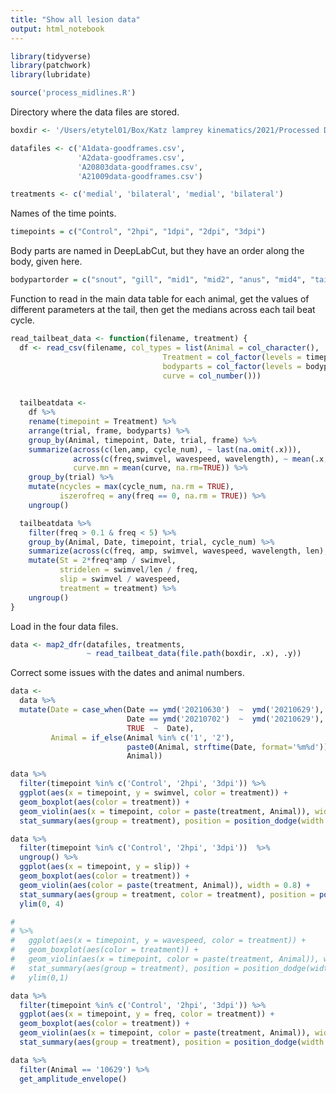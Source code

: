 ```yaml
---
title: "Show all lesion data"
output: html_notebook
---
```


```r
library(tidyverse)
library(patchwork)
library(lubridate)
```

```r
source('process_midlines.R')
```

Directory where the data files are stored.
```r
boxdir <- '/Users/etytel01/Box/Katz lamprey kinematics/2021/Processed Data'
```

```r
datafiles <- c('A1data-goodframes.csv',
               'A2data-goodframes.csv',
               'A20803data-goodframes.csv',
               'A21009data-goodframes.csv')

treatments <- c('medial', 'bilateral', 'medial', 'bilateral')
```

Names of the time points.
```r
timepoints = c("Control", "2hpi", "1dpi", "2dpi", "3dpi")
```

Body parts are named in DeepLabCut, but they have an order along the body, given here.
```r
bodypartorder = c("snout", "gill", "mid1", "mid2", "anus", "mid4", "tailbase", "tailtip")
```

Function to read in the main data table for each animal, get the values of different parameters at the tail, then get the medians across each tail beat cycle.
```r
read_tailbeat_data <- function(filename, treatment) {
  df <- read_csv(filename, col_types = list(Animal = col_character(),
                                  Treatment = col_factor(levels = timepoints),
                                  bodyparts = col_factor(levels = bodypartorder),
                                  curve = col_number()))
  

  tailbeatdata <-
    df %>%
    rename(timepoint = Treatment) %>%
    arrange(trial, frame, bodyparts) %>%
    group_by(Animal, timepoint, Date, trial, frame) %>%
    summarize(across(c(len,amp, cycle_num), ~ last(na.omit(.x))),
              across(c(freq,swimvel, wavespeed, wavelength), ~ mean(.x, na.rm = TRUE)),
              curve.mn = mean(curve, na.rm=TRUE)) %>%
    group_by(trial) %>%
    mutate(ncycles = max(cycle_num, na.rm = TRUE),
           iszerofreq = any(freq == 0, na.rm = TRUE)) %>%
    ungroup()

  tailbeatdata %>%
    filter(freq > 0.1 & freq < 5) %>%
    group_by(Animal, Date, timepoint, trial, cycle_num) %>%
    summarize(across(c(freq, amp, swimvel, wavespeed, wavelength, len), ~ median(.x, na.rm = TRUE))) %>%
    mutate(St = 2*freq*amp / swimvel,
           stridelen = swimvel/len / freq,
           slip = swimvel / wavespeed,
           treatment = treatment) %>%
    ungroup()
}
```
  
Load in the four data files.
```r
data <- map2_dfr(datafiles, treatments, 
                 ~ read_tailbeat_data(file.path(boxdir, .x), .y))
```
Correct some issues with the dates and animal numbers.
```r
data <-
  data %>%
  mutate(Date = case_when(Date == ymd('20210630')  ~  ymd('20210629'),
                          Date == ymd('20210702')  ~  ymd('20210629'),
                          TRUE  ~  Date),
         Animal = if_else(Animal %in% c('1', '2'),
                          paste0(Animal, strftime(Date, format='%m%d')),
                          Animal))
```

```r
data %>%
  filter(timepoint %in% c('Control', '2hpi', '3dpi')) %>%
  ggplot(aes(x = timepoint, y = swimvel, color = treatment)) +
  geom_boxplot(aes(color = treatment)) +
  geom_violin(aes(x = timepoint, color = paste(treatment, Animal)), width = 0.8) +
  stat_summary(aes(group = treatment), position = position_dodge(width = 0.8), fun = 'median', geom = 'line')
```

```r
data %>%
  filter(timepoint %in% c('Control', '2hpi', '3dpi'))  %>%
  ungroup() %>%
  ggplot(aes(x = timepoint, y = slip)) +
  geom_boxplot(aes(color = treatment)) +
  geom_violin(aes(color = paste(treatment, Animal)), width = 0.8) +
  stat_summary(aes(group = treatment, color = treatment), position = position_dodge(width = 0.8), fun = 'median', geom = 'line') +
  ylim(0, 4)

# 
# %>%
#   ggplot(aes(x = timepoint, y = wavespeed, color = treatment)) +
#   geom_boxplot(aes(color = treatment)) +
#   geom_violin(aes(x = timepoint, color = paste(treatment, Animal)), width = 0.8) +
#   stat_summary(aes(group = treatment), position = position_dodge(width = 0.8), fun = 'median', geom = 'line') +
#   ylim(0,1)
```
```r
data %>%
  filter(timepoint %in% c('Control', '2hpi', '3dpi')) %>%
  ggplot(aes(x = timepoint, y = freq, color = treatment)) +
  geom_boxplot(aes(color = treatment)) +
  geom_violin(aes(x = timepoint, color = paste(treatment, Animal)), width = 0.8) +
  stat_summary(aes(group = treatment), position = position_dodge(width = 0.8), fun = 'median', geom = 'line')
```

```r
data %>%
  filter(Animal == '10629') %>%
  get_amplitude_envelope()
```


